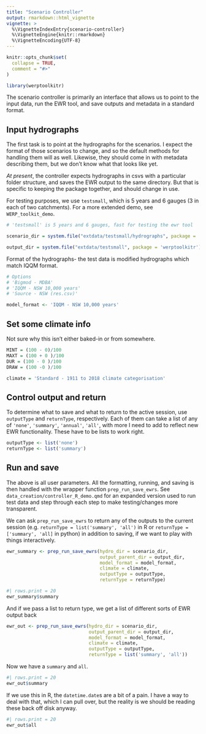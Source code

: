 ```yaml
---
title: "Scenario Controller"
output: rmarkdown::html_vignette
vignette: >
  %\VignetteIndexEntry{scenario-controller}
  %\VignetteEngine{knitr::rmarkdown}
  %\VignetteEncoding{UTF-8}
---
```


```r
knitr::opts_chunk$set(
  collapse = TRUE,
  comment = "#>"
)
```

```r
library(werptoolkitr)
```

The scenario controller is primarily an interface that allows us to point to the input data, run the EWR tool, and save outputs and metadata in a standard format.

## Input hydrographs

The first task is to point at the hydrographs for the scenarios. I expect the format of those scenarios to change, and so the default methods for handling them will as well. Likewise, they should come in with metadata describing them, but we don't know what that looks like yet.

*At present*, the controller expects hydrographs in csvs with a particular folder structure, and saves the EWR output to the same directory. But that is specific to keeping the package together, and should change in use.

For testing purposes, we use `testsmall`, which is 5 years and 6 gauges (3 in each of two catchments). For a more extended demo, see `WERP_toolkit_demo`.

```r
# 'testsmall' is 5 years and 6 gauges, fast for testing the ewr tool

scenario_dir = system.file("extdata/testsmall/hydrographs", package = 'werptoolkitr')

output_dir = system.file("extdata/testsmall", package = 'werptoolkitr')
```

Format of the hydrographs- the test data is modified hydrographs which match IQQM format.

```r
# Options
# 'Bigmod - MDBA'
# 'IQQM - NSW 10,000 years'
# 'Source - NSW (res.csv)'

model_format <- 'IQQM - NSW 10,000 years'
```

## Set some climate info

Not sure why this isn't either baked-in or from somewhere.

```r
MINT = (100 - 0)/100
MAXT = (100 + 0 )/100
DUR = (100 - 0 )/100
DRAW = (100 -0 )/100

climate = 'Standard - 1911 to 2018 climate categorisation'
```

## Control output and return

To determine what to save and what to return to the active session, use `outputType` and `returnType`, respectively. Each of them can take a list of any of `'none'`, `'summary'`, `'annual'`, `'all'`, with more I need to add to reflect new EWR functionality. These have to be lists to work right.

```r
outputType <- list('none')
returnType <- list('summary')
```

## Run and save

The above is all user parameters. All the formatting, running, and saving is then handled with the wrapper function `prep_run_save_ewrs`. See `data_creation/controller_R_demo.qmd` for an expanded version used to run test data and step through each step to make testing/changes more transparent.

We can ask `prep_run_save_ewrs` to return any of the outputs to the current session (e.g. `returnType = list('summary', 'all')` in R or `returnType = ['summary', 'all]` in python) in addition to saving, if we want to play with things interactively.

```r

ewr_summary <- prep_run_save_ewrs(hydro_dir = scenario_dir, 
                                  output_parent_dir = output_dir, 
                                  model_format = model_format, 
                                  climate = climate,
                                  outputType = outputType,
                                  returnType = returnType)
```

```r
#| rows.print = 20
ewr_summary$summary
```

And if we pass a list to return type, we get a list of different sorts of EWR output back

```r
ewr_out <- prep_run_save_ewrs(hydro_dir = scenario_dir,
                              output_parent_dir = output_dir, 
                              model_format = model_format,
                              climate = climate,
                              outputType = outputType,
                              returnType = list('summary', 'all'))
```

Now we have a `summary` and `all`.

```r
#| rows.print = 20
ewr_out$summary
```

If we use this in R, the `datetime.date`s are a bit of a pain. I have a way to deal with that, which I can pull over, but the reality is we should be reading these back off disk anyway.

```r
#| rows.print = 20
ewr_out$all
```

